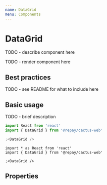 ```yaml
---
name: DataGrid
menu: Components
---
```



# DataGrid

TODO - describe component here

TODO - render component here

## Best practices

TODO - see README for what to include here

## Basic usage

TODO - brief description

```jsx
import React from 'react'
import { DataGrid } from '@repay/cactus-web'

;<DataGrid />
```

```tsx
import * as React from 'react'
import { DataGrid } from '@repay/cactus-web'

;<DataGrid />
```

## Properties

<PropsTable of={DataGrid} />
